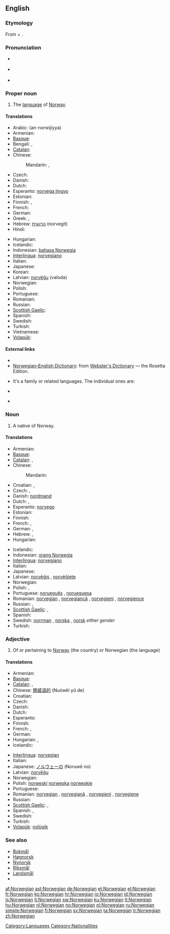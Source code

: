 {{interwiktionary|code=no}}
==English==
{{wikipedia}}

===Etymology===
From {{etyl|ML.}} {{term|Norwegia|lang=la}} + {{term|-ian}}.

===Pronunciation===
* {{a|RP}} {{IPA|/nɔːˈwiː.dʒən/}}
* {{a|US}} {{IPA|/nɔːrˈwiː.dʒən/}}
* {{audio|en-us-Norwegian.ogg|Audio (US)}}
*: {{rhymes|iːdʒən}}

===Proper noun===
{{en-proper noun}}

# The [[language]] of [[Norway]].

====Translations====
{{trans-top|language of Norway}}
* Arabic: {{Arab|[[النرويجية|النُرْوِيجِيّة]]}} (an-norwijíyya) {{f}}
* Armenian: {{t-|hy|նորվեգերեն|tr=norvegeren}}
* [[Basque]]: {{t|eu|norvegiera|xs=Basque}}
* Bengali: {{t|bn|নরওয়েজীয়|tr=nar'ōẏējīẏa|sc=Beng|xs=Bengali}}, {{t|bn|নরওয়েজীয় ভাষা|tr=nar'ōẏējīẏa bhāṣā|sc=Beng|xs=Bengali}}
* [[Catalan]]: {{t+|ca|noruec|m}}
* Chinese:
*: Mandarin: {{t|cmn|挪威語|sc=Hani}}, {{t|cmn|挪威语|tr=Nuówēiyǔ|sc=Hani}}
* Czech: {{t+|cs|norština|f}}
* Danish: {{t-|da|norsk}}
* Dutch: {{t+|nl|Noors|n}}
* Esperanto: [[norvega lingvo]]
* Estonian: {{t+|et|norra keel}}
* Finnish: {{t+|fi|norjan kieli}}, {{t+|fi|norja}}
* French: {{t+|fr|norvégien|m}}
* German: {{t+|de|Norwegisch|n}}
* Greek: {{t+|el|νορβηγικά|n|p|tr=norviγiká}},  {{t|el|Νορβηγική|f|tr=norviγikí}}
* Hebrew: [[נורווגית]] (norvegit) {{f}}
* Hindi: {{t|hi|नार्वेजियन|tr=nārvējiyan|xs=Hindi}}
{{trans-mid}}
* Hungarian: {{t+|hu|norvég}}
* Icelandic: {{t+|is|norska}}
* Indonesian: [[bahasa Norwegia]]
* [[Interlingua]]: [[norvegiano]]
* Italian: {{t+|it|norvegese|m}}
* Japanese: {{t+|ja|ノルウェー語|tr=Noruwē-go}}
* Korean: {{t+|ko|노르웨이어|tr=Noreuwei-eo|sc=Hang}}
* Latvian: [[norvēģu]] (valoda)
* Norwegian: {{t+|no|norsk}}
* Polish: {{t+|pl|norweski|m}}
* Portuguese: {{t+|pt|norueguês|m}}
* Romanian: {{t+|ro|norvegiană|f}}
* Russian: {{t+|ru|норвежский|tr=norvéžskij}}
* [[Scottish Gaelic]]: {{t-|gd|Lochlannais|f|xs=Scottish Gaelic}}
* Spanish: {{t+|es|noruego|m}}
* Swedish: {{t+|sv|norska|c}}
* Turkish: {{t+|tr|Norveççe}}
* Vietnamese: {{t|vi|tiếng Na Uy|xs=Vietnamese}}
* [[Volapük]]: {{t|vo|Norgänapük|xs=Volapük}}
{{trans-bottom}}

====External links====
* {{pedialite|Norwegian language}}
* [http://www.websters-online-dictionary.org/definition/Norwegian-english/ Norwegian–English Dictionary]: from [http://www.websters-online-dictionary.org/ Webster's Dictionary] — the Rosetta Edition.
* {{ISO 639|3code=nor|1code=no}} It's a family or related languages. The individual ones are:
{{top2}}
* {{ethnologue|lang=Bokmål|code=nob}}
{{mid2}}
* {{ethnologue|lang=Nynorsk|code=nno}}
{{bottom}}

===Noun===
{{en-noun}}

# A native of Norway.

====Translations====
{{trans-top|native of Norway}}
* Armenian: {{t|hy|նորվեգացի|tr=norvegac'i}}
* [[Basque]]: {{t|eu|norvegiar|xs=Basque}}
* [[Catalan]]: {{t+|ca|noruec|m}}, {{t-|ca|noruega|f}}
* Chinese:
*: Mandarin: {{t|cmn|挪威人|tr=Nuówēi-rén|sc=Hani}}
* Croatian: {{t-|hr|Norvežanin|m|alt=Norvéžanin}}, {{t-|hr|Norvežanka|f|alt=Norvéžānka}}
* Czech: {{t+|cs|Nor|m}}, {{t+|cs|Norka|f}}
* Danish: [[nordmand]]
* Dutch: {{t+|nl|Noor|m}}, {{t+|nl|Noorse|f}}
* Esperanto: [[norvego]]
* Estonian: {{t-|et|norralane}}
* Finnish: {{t+|fi|norjalainen}}
* French: {{t+|fr|Norvégien|m}}, {{t-|fr|Norvégienne|f}}
* German: {{t+|de|Norweger|m}}, {{t+|de|Norwegerin|f}}
* Hebrew: {{t|he|נורווגי|m|tr=noruvegi}},  {{t-|he|נורווגית|f|tr=norvegit}}
* Hungarian: {{t+|hu|norvég}}
{{trans-mid}}
* Icelandic: {{t|is|Norrmaður|m}}
* Indonesian: [[orang Norwegia]]
* [[Interlingua]]: [[norvegiano]]
* Italian: {{t+|it|norvegese|m|f}}
* Japanese: {{t|ja|ノルウェー人|tr=Noruwē-jin}}
* Latvian: [[norvēģis]] {{m}}, [[norvēģiete]] {{f}}
* Norwegian: {{t+|no|nordmann|m}}
* Polish: {{t+|pl|Norweg|m}}, {{t+|pl|Norweżka|f}}
* Portuguese: [[norueguês]] {{m}}, [[norueguesa]] {{f}}
* Romanian: [[norvegian]] {{m}}, [[norvegiancă]] {{f}}, [[norvegieni]] {{p}}, [[norvegience]] {{f|p}}
* Russian: {{t+|ru|норвежец|m|tr=norvéžets}}, {{t+|ru|норвежка|f|tr=norvéžka}}
* [[Scottish Gaelic]]: {{t-|gd|Nirribheach|m|xs=Scottish Gaelic}}, {{qualifier|dated}} {{t-|gd|Lochlannach|m|xs=Scottish Gaelic}}
* Spanish: {{t+|es|noruego|m}}
* Swedish: [[norrman]] {{m}}, [[norska]] {{f}}, [[norsk]] ''either gender''
* Turkish: {{t+|tr|Norveçli}}
{{trans-bottom}}

===Adjective===
{{en-adj}}

# Of or pertaining to [[Norway]] (the country) or Norwegian (the language)

====Translations====
{{trans-top|of or pertaining to Norway or Norwegian}}
* Armenian: {{t-|hy|նորվեգական|tr=norvegakan}}
* [[Basque]]: {{t|eu|norvegiar|xs=Basque}}
* [[Catalan]]: {{t+|ca|noruec|m}}, {{t-|ca|noruega|f}}
* Chinese: [[挪威语的]] (Nuówēi yǔ de)
* Croatian: {{t+|hr|norveški|alt=nòrveškī}}
* Czech: {{t-|cs|norský|m}}
* Danish: {{t-|da|norsk}}
* Dutch: {{t+|nl|Noors}}
* Esperanto: {{t-|eo|norvega|xs=Esperanto}}
* Finnish: {{t+|fi|norjalainen}}
* French: {{t+|fr|norvégien|m}}, {{t+|fr|norvégienne|f}}
* German: {{t+|de|norwegisch}}
* Hungarian: {{t+|hu|norvég}}, {{t-|hu|norvégiai}}
* Icelandic: {{t-|is|norskur|m}}
{{trans-mid}}
* [[Interlingua]]: [[norvegian]]
* Italian: {{t+|it|norvegese|m|f}}
* Japanese: [[ノルウェー]]の (Noruwē no)
* Latvian: [[norvēģu]]
* Norwegian: {{t+|no|norsk}}
* Polish: [[norweski]] {{m}} [[norweska]] {{f}} [[norweskie]] {{n}}
* Portuguese: {{t+|pt|norueguês}}
* Romanian: [[norvegian]] {{m}}, [[norvegiană]] {{f}}, [[norvegieni]] {{p}}, [[norvegiene]] {{f|p}}
* Russian: {{t+|ru|норвежский|tr=norvéžskij}}
* [[Scottish Gaelic]]: {{t-|gd|Nirribheach|xs=Scottish Gaelic}}, {{qualifier|dated}} {{t-|gd|Lochlannach|xs=Scottish Gaelic}}
* Spanish: {{t+|es|noruego|m}}, {{t-|es|noruega|f}}
* Swedish: {{t+|sv|norsk}}
* Turkish: {{t+|tr|Norveç}}
* [[Volapük]]: [[nolügik]]
{{trans-bottom}}

===See also===
* [[Bokmål]]
* [[Høgnorsk]]
* [[Nynorsk]]
* [[Riksmål]]
* [[Landsmål]]
* {{langcat}}

[[Category:Languages]]
[[Category:Nationalities]]

[[af:Norwegian]]
[[ast:Norwegian]]
[[de:Norwegian]]
[[et:Norwegian]]
[[el:Norwegian]]
[[fr:Norwegian]]
[[ko:Norwegian]]
[[hr:Norwegian]]
[[io:Norwegian]]
[[id:Norwegian]]
[[is:Norwegian]]
[[it:Norwegian]]
[[sw:Norwegian]]
[[ku:Norwegian]]
[[lt:Norwegian]]
[[hu:Norwegian]]
[[nl:Norwegian]]
[[no:Norwegian]]
[[pl:Norwegian]]
[[ru:Norwegian]]
[[simple:Norwegian]]
[[fi:Norwegian]]
[[sv:Norwegian]]
[[ta:Norwegian]]
[[tr:Norwegian]]
[[zh:Norwegian]]